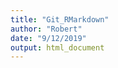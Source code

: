 ```yaml
---
title: "Git_RMarkdown"
author: "Robert"
date: "9/12/2019"
output: html_document
---
```


```r


```
